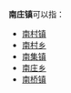 {{noteTA
|T=zh-cn:南庄镇;zh-tw:南庄鎮
|1=zh-cn:庄;zh-tw:庄
}}

'''南庄镇'''可以指：
{{PRC admin/disambig|13/06/35/107/000|14/11/21/102/000|41/08/83/101/000|44/06/04/100/000|53/25/24/105/000}}
* [[南村镇|南村镇]]
* [[南村乡|南村乡]]
* [[南集镇|南集镇]]
* [[南庄乡|南庄乡]]
* [[南桥镇|南桥镇]]
{{disambig|cat=三字中国镇名消歧义}}
